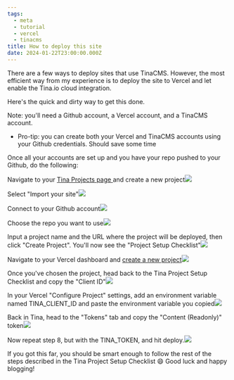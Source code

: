 ```yaml
---
tags:
  - meta
  - tutorial
  - vercel
  - tinacms
title: How to deploy this site
date: 2024-01-22T23:00:00.000Z
---
```


There are a few ways to deploy sites that use TinaCMS. However, the most efficient way from my experience is to deploy the site to Vercel and let enable the Tina.io cloud integration.

Here's the quick and dirty way to get this done.

Note: you'll need a Github account, a Vercel account, and a TinaCMS account.

* Pro-tip: you can create both your Vercel and TinaCMS accounts using your Github credentials. Should save some time

Once all your accounts are set up and you have your repo pushed to your Github, do the following:

Navigate to your [Tina Projects page ](https://app.tina.io/projects)and create a new project![](/public/deploy-tina-site-1.png)

Select "Import your site"![](/public/deploy-tina-site-2.png)

Connect to your Github account![](/public/deploy-tina-site-3.png)

Choose the repo you want to use![](/public/deploy-tina-site-4.png)

Input a project name and the URL where the project will be deployed, then click "Create Project". You'll now see the "Project Setup Checklist"![](/public/deploy-tina-site-5.png)

Navigate to your Vercel dashboard and [create a new project]()![](/public/deploy-tina-site-6.png)

Once you've chosen the project, head back to the Tina Project Setup Checklist and copy the  "Client ID"![](/public/deploy-tina-site-7.png)

In your Vercel "Configure Project" settings, add an environment variable named TINA\_CLIENT\_ID and paste the environment variable you copied![](/public/deploy-tina-site-8.png)

Back in Tina, head to the "Tokens" tab and copy the "Content (Readonly)" token![](/public/deploy-tina-site-9.png)

Now repeat step 8, but with the TINA\_TOKEN, and hit deploy.![](/public/deploy-tina-site-10.png)

If you got this far, you should be smart enough to follow the rest of the steps described in the Tina Project Setup Checklist 😄 Good luck and happy blogging!
